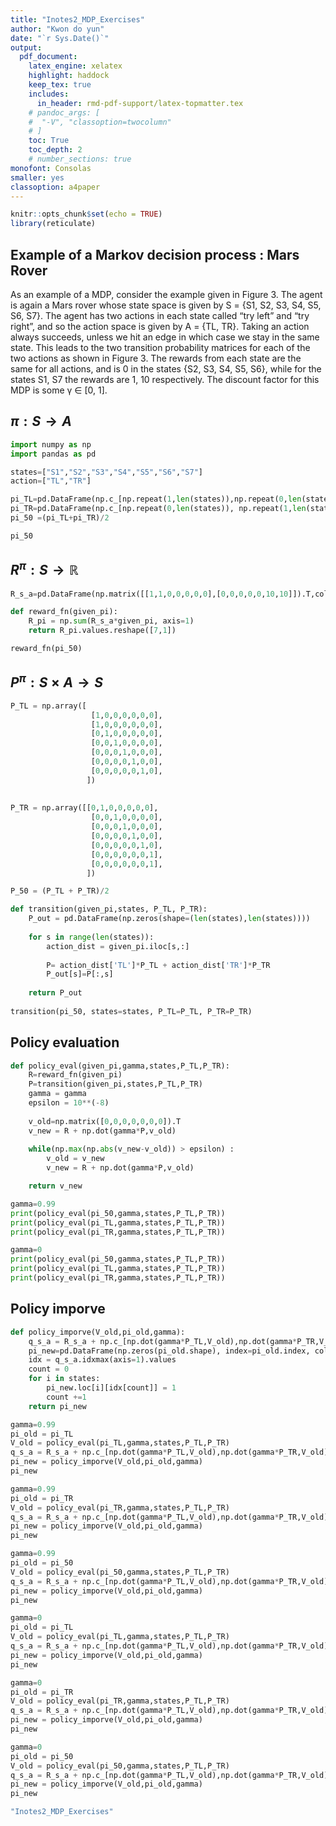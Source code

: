 ```yaml
---
title: "Inotes2_MDP_Exercises"  
author: "Kwon do yun"  
date: "`r Sys.Date()`"  
output:   
  pdf_document:  
    latex_engine: xelatex
    highlight: haddock  
    keep_tex: true  
    includes:
      in_header: rmd-pdf-support/latex-topmatter.tex
    # pandoc_args: [
    #  "-V", "classoption=twocolumn"
    # ]
    toc: True   
    toc_depth: 2  
    # number_sections: true  
monofont: Consolas
smaller: yes
classoption: a4paper
---
```


```r
knitr::opts_chunk$set(echo = TRUE)
library(reticulate)

```

\newpage

## Example of a Markov decision process : Mars Rover
As an example of a MDP, consider the example given in Figure 3. The agent is again a Mars rover
whose state space is given by S = \{S1, S2, S3, S4, S5, S6, S7\}. The agent has two actions in each
state called "try left" and "try right", and so the action space is given by A = \{TL, TR\}. Taking an
action always succeeds, unless we hit an edge in which case we stay in the same state. This leads to
the two transition probability matrices for each of the two actions as shown in Figure 3. The rewards
from each state are the same for all actions, and is 0 in the states \{S2, S3, S4, S5, S6\}, while for the
states S1, S7 the rewards are 1, 10 respectively. The discount factor for this MDP is some γ ∈ [0, 1].


## $\pi:S \rightarrow A$
```python
import numpy as np
import pandas as pd

states=["S1","S2","S3","S4","S5","S6","S7"]
action=["TL","TR"]

pi_TL=pd.DataFrame(np.c_[np.repeat(1,len(states)),np.repeat(0,len(states))], index=states, columns=action)
pi_TR=pd.DataFrame(np.c_[np.repeat(0,len(states)), np.repeat(1,len(states))],index=states, columns=action)
pi_50 =(pi_TL+pi_TR)/2

pi_50
```

## $R^{\pi}:S \rightarrow \mathbb{R}$
```python
R_s_a=pd.DataFrame(np.matrix([[1,1,0,0,0,0,0],[0,0,0,0,0,10,10]]).T,columns=action,index=states)

def reward_fn(given_pi):
    R_pi = np.sum(R_s_a*given_pi, axis=1)
    return R_pi.values.reshape([7,1])

reward_fn(pi_50)
```

## $P^{\pi}: S \times A \rightarrow S$
```python
P_TL = np.array([
                  [1,0,0,0,0,0,0],
                  [1,0,0,0,0,0,0],
                  [0,1,0,0,0,0,0],
                  [0,0,1,0,0,0,0],
                  [0,0,0,1,0,0,0],
                  [0,0,0,0,1,0,0],
                  [0,0,0,0,0,1,0],
                 ])
                 
                 
P_TR = np.array([[0,1,0,0,0,0,0],
                  [0,0,1,0,0,0,0],
                  [0,0,0,1,0,0,0],
                  [0,0,0,0,1,0,0],
                  [0,0,0,0,0,1,0],
                  [0,0,0,0,0,0,1],
                  [0,0,0,0,0,0,1],
                 ])

P_50 = (P_TL + P_TR)/2

def transition(given_pi,states, P_TL, P_TR):
    P_out = pd.DataFrame(np.zeros(shape=(len(states),len(states))))
    
    for s in range(len(states)):
        action_dist = given_pi.iloc[s,:]
        
        P= action_dist['TL']*P_TL + action_dist['TR']*P_TR
        P_out[s]=P[:,s]
      
    return P_out
    
transition(pi_50, states=states, P_TL=P_TL, P_TR=P_TR)
```

## Policy evaluation

```python
def policy_eval(given_pi,gamma,states,P_TL,P_TR):
    R=reward_fn(given_pi)
    P=transition(given_pi,states,P_TL,P_TR)
    gamma = gamma
    epsilon = 10**(-8)
    
    v_old=np.matrix([0,0,0,0,0,0,0]).T
    v_new = R + np.dot(gamma*P,v_old)
    
    while(np.max(np.abs(v_new-v_old)) > epsilon) :
        v_old = v_new
        v_new = R + np.dot(gamma*P,v_old)

    return v_new
```

```python
gamma=0.99
print(policy_eval(pi_50,gamma,states,P_TL,P_TR))
print(policy_eval(pi_TL,gamma,states,P_TL,P_TR))
print(policy_eval(pi_TR,gamma,states,P_TL,P_TR))
```

```python
gamma=0
print(policy_eval(pi_50,gamma,states,P_TL,P_TR))
print(policy_eval(pi_TL,gamma,states,P_TL,P_TR))
print(policy_eval(pi_TR,gamma,states,P_TL,P_TR))
```

## Policy imporve
```python
def policy_imporve(V_old,pi_old,gamma):
    q_s_a = R_s_a + np.c_[np.dot(gamma*P_TL,V_old),np.dot(gamma*P_TR,V_old)]
    pi_new=pd.DataFrame(np.zeros(pi_old.shape), index=pi_old.index, columns=pi_old.columns)
    idx = q_s_a.idxmax(axis=1).values
    count = 0
    for i in states:
        pi_new.loc[i][idx[count]] = 1
        count +=1
    return pi_new
```

```python
gamma=0.99
pi_old = pi_TL
V_old = policy_eval(pi_TL,gamma,states,P_TL,P_TR)
q_s_a = R_s_a + np.c_[np.dot(gamma*P_TL,V_old),np.dot(gamma*P_TR,V_old)]
pi_new = policy_imporve(V_old,pi_old,gamma)
pi_new
```

```python
gamma=0.99
pi_old = pi_TR
V_old = policy_eval(pi_TR,gamma,states,P_TL,P_TR)
q_s_a = R_s_a + np.c_[np.dot(gamma*P_TL,V_old),np.dot(gamma*P_TR,V_old)]
pi_new = policy_imporve(V_old,pi_old,gamma)
pi_new
```

```python
gamma=0.99
pi_old = pi_50
V_old = policy_eval(pi_50,gamma,states,P_TL,P_TR)
q_s_a = R_s_a + np.c_[np.dot(gamma*P_TL,V_old),np.dot(gamma*P_TR,V_old)]
pi_new = policy_imporve(V_old,pi_old,gamma)
pi_new
```

```python
gamma=0
pi_old = pi_TL
V_old = policy_eval(pi_TL,gamma,states,P_TL,P_TR)
q_s_a = R_s_a + np.c_[np.dot(gamma*P_TL,V_old),np.dot(gamma*P_TR,V_old)]
pi_new = policy_imporve(V_old,pi_old,gamma)
pi_new
```

```python
gamma=0
pi_old = pi_TR
V_old = policy_eval(pi_TR,gamma,states,P_TL,P_TR)
q_s_a = R_s_a + np.c_[np.dot(gamma*P_TL,V_old),np.dot(gamma*P_TR,V_old)]
pi_new = policy_imporve(V_old,pi_old,gamma)
pi_new
```

```python
gamma=0
pi_old = pi_50
V_old = policy_eval(pi_50,gamma,states,P_TL,P_TR)
q_s_a = R_s_a + np.c_[np.dot(gamma*P_TL,V_old),np.dot(gamma*P_TR,V_old)]
pi_new = policy_imporve(V_old,pi_old,gamma)
pi_new
```


```r
"Inotes2_MDP_Exercises"
```
